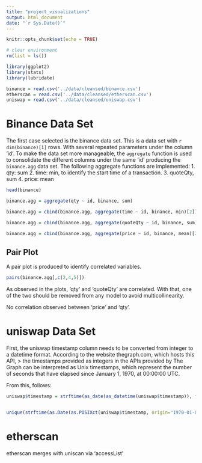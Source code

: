 ```yaml
---
title: "project_visualizations"
output: html_document
date: "`r Sys.Date()`"
---
```


```r
knitr::opts_chunk$set(echo = TRUE)

# clear environment
rm(list = ls())

library(ggplot2)
library(stats)
library(lubridate)

binance = read.csv('../data/cleansed/binance.csv')
etherscan = read.csv('../data/cleansed/etherscan.csv')
uniswap = read.csv('../data/cleansed/uniswap.csv')

```

# Binance Data Set

The first case selected is the binance data set. This is a data set with `r dim(binance)[1]` rows. With several repeated parameters under the column 'id'. To make the data set more manageable, the `aggregate` function is used to consolidate the different columns under the same 'id' producing the `binance.agg` data set. The following aggregate functions are implemented:
1. qty: sum
2. time: min, to identify the start time of a transaction.
3. quoteQty, sum
4. price: mean

```r

head(binance)

binance.agg = aggregate(qty ~ id, binance, sum)

binance.agg = cbind(binance.agg, aggregate(time ~ id, binance, min)[2])

binance.agg = cbind(binance.agg, aggregate(quoteQty ~ id, binance, sum)[2])

binance.agg = cbind(binance.agg, aggregate(price ~ id, binance, mean)[2])

```

## Pair Plot

A pair plot is produced to identify correlated variables.

```r

pairs(binance.agg[,c(2,4,5)])

```

As observed in the plots, 'qty' and 'quoteQty' are correlated.  With that, one of the two should be removed from any model to avoid multicollinearity.

No correlation observed between 'price' and 'qty'.

# uniswap Data Set

First, the uniswap timestamp column needs to be converted from integer to a datetime format. According to the website thegraph.com, which hosts this API, 
> the timestamps provided as integers in the APIs provided by The Graph can be interpreted as Unix timestamps, which represent the number of seconds that have elapsed since January 1, 1970, at 00:00:00 UTC.

From this, follows:


```r


uniswap$timestamp = strftime(as_date(as_datetime(uniswap$timestamp)), format = "%Y-%m-%d %H:%M:%S")


unique(strftime(as.Date(as.POSIXct(uniswap$timestamp, origin="1970-01-01")), format = "%Y-%m-%d %H:%M:%S"))

```

# etherscan

etherscan merges with uniscan via 'accessList'

